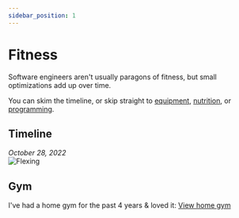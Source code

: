 ```yaml
---
sidebar_position: 1
---
```


# Fitness
Software engineers aren't usually paragons of fitness, but small optimizations add up over time.

You can skim the timeline, or skip straight to [equipment](fitness/home_gym), [nutrition](fitness/nutrition), or [programming](fitness/programming).

## Timeline

_October 28, 2022_<br/>
![Flexing](./pics/flex_up_small.jpeg)

## Gym
I've had a home gym for the past 4 years & loved it:
[View home gym](home_gym)


